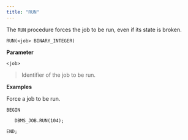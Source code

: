 ```yaml
---
title: "RUN"
---
```


The `RUN` procedure forces the job to be run, even if its state is broken.

`RUN(<job> BINARY_INTEGER)`

**Parameter**

`<job>`

> Identifier of the job to be run.

**Examples**

Force a job to be run.

``` text
BEGIN

   DBMS_JOB.RUN(104);

END;
```
